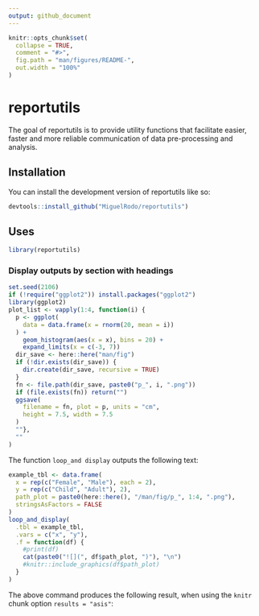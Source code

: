 ```yaml
---
output: github_document
---
```


<!-- README.md is generated from README.Rmd. Please edit that file -->

```r
knitr::opts_chunk$set(
  collapse = TRUE,
  comment = "#>",
  fig.path = "man/figures/README-",
  out.width = "100%"
)
```

# reportutils

<!-- badges: start -->
<!-- badges: end -->

The goal of reportutils is to provide utility
functions that facilitate easier, faster and more
reliable communication of data pre-processing and analysis.

## Installation

You can install the development version of reportutils like so:

``` r
devtools::install_github("MiguelRodo/reportutils")
```

## Uses

```r
library(reportutils)
```

### Display outputs by section with headings

```r
set.seed(2106)
if (!require("ggplot2")) install.packages("ggplot2")
library(ggplot2)
plot_list <- vapply(1:4, function(i) {
  p <- ggplot(
    data = data.frame(x = rnorm(20, mean = i))
  ) +
    geom_histogram(aes(x = x), bins = 20) +
    expand_limits(x = c(-3, 7))
  dir_save <- here::here("man/fig")
  if (!dir.exists(dir_save)) {
    dir.create(dir_save, recursive = TRUE)
  }
  fn <- file.path(dir_save, paste0("p_", i, ".png"))
  if (file.exists(fn)) return("")
  ggsave(
    filename = fn, plot = p, units = "cm",
    height = 7.5, width = 7.5
  )
  ""},
  ""
)
```

The function `loop_and display` outputs the following text:
```r
example_tbl <- data.frame(
  x = rep(c("Female", "Male"), each = 2),
  y = rep(c("Child", "Adult"), 2),
  path_plot = paste0(here::here(), "/man/fig/p_", 1:4, ".png"),
  stringsAsFactors = FALSE
)
loop_and_display(
  .tbl = example_tbl,
  .vars = c("x", "y"), 
  .f = function(df) {
    #print(df)
    cat(paste0("![](", df$path_plot, ")"), "\n")
    #knitr::include_graphics(df$path_plot)
  }
)
```

The above command produces the following result, when using the `knitr` chunk option `results = "asis"`:
```r

```